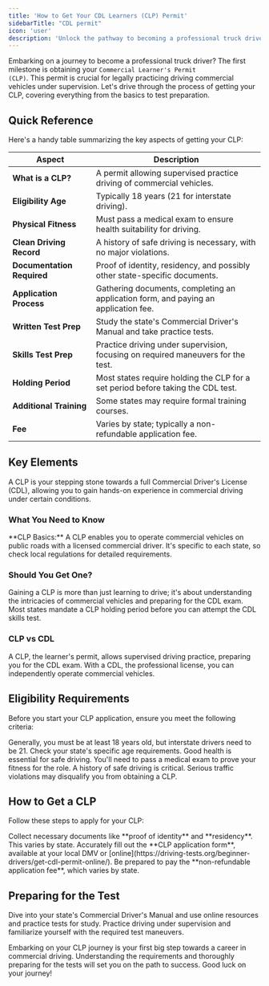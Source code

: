 ```yaml
---
title: 'How to Get Your CDL Learners (CLP) Permit'
sidebarTitle: "CDL permit"
icon: 'user'
description: 'Unlock the pathway to becoming a professional truck driver with our ultimate guide on obtaining a Commercial Learners Permit.'
---
```

<Snippet file="andrei.mdx" />

Embarking on a journey to become a professional truck driver? The first milestone is obtaining your <code>Commercial Learner's Permit (CLP)</code>. This permit is crucial for legally practicing driving commercial vehicles under supervision. Let's drive through the process of getting your CLP, covering everything from the basics to test preparation.

## Quick Reference

Here's a handy table summarizing the key aspects of getting your CLP:

| **Aspect**                 | **Description**                                                    |
|----------------------------|--------------------------------------------------------------------|
| **What is a CLP?** | A permit allowing supervised practice driving of commercial vehicles. |
| **Eligibility Age**        | Typically 18 years (21 for interstate driving).                    |
| **Physical Fitness**       | Must pass a medical exam to ensure health suitability for driving. |
| **Clean Driving Record**   | A history of safe driving is necessary, with no major violations.  |
| **Documentation Required** | Proof of identity, residency, and possibly other state-specific documents. |
| **Application Process**    | Gathering documents, completing an application form, and paying an application fee. |
| **Written Test Prep**      | Study the state's Commercial Driver's Manual and take practice tests. |
| **Skills Test Prep**       | Practice driving under supervision, focusing on required maneuvers for the test. |
| **Holding Period**         | Most states require holding the CLP for a set period before taking the CDL test. |
| **Additional Training**    | Some states may require formal training courses.                   |
| **Fee**                    | Varies by state; typically a non-refundable application fee.       |


## Key Elements

A CLP is your stepping stone towards a full Commercial Driver's License (CDL), allowing you to gain hands-on experience in commercial driving under certain conditions.

### What You Need to Know

<Tip >
**CLP Basics:** A CLP enables you to operate commercial vehicles on public roads with a licensed commercial driver. It's specific to each state, so check local regulations for detailed requirements.
</Tip>

### Should You Get One?

<Note>
Gaining a CLP is more than just learning to drive; it's about understanding the intricacies of commercial vehicles and preparing for the CDL exam. Most states mandate a CLP holding period before you can attempt the CDL skills test.
</Note>

### CLP vs CDL

<CardGroup>
  <Card title="CLP" icon="user-graduate">
    A CLP, the learner's permit, allows supervised driving practice, preparing you for the CDL exam.
  </Card>

  <Card title="CDL" icon="truck-moving">
    With a CDL, the professional license, you can independently operate commercial vehicles.
  </Card>
</CardGroup>

## Eligibility Requirements

Before you start your CLP application, ensure you meet the following criteria:

<AccordionGroup>
  <Accordion title="Age Requirements">
    Generally, you must be at least 18 years old, but interstate drivers need to be 21. Check your state's specific age requirements.
  </Accordion>

  <Accordion title="Physical Fitness Standards">
    Good health is essential for safe driving. You'll need to pass a medical exam to prove your fitness for the role.
  </Accordion>

  <Accordion title="Clean Driving Record">
    A history of safe driving is critical. Serious traffic violations may disqualify you from obtaining a CLP.
  </Accordion>
</AccordionGroup>

## How to Get a CLP

Follow these steps to apply for your CLP:

<Steps>
  <Step title="Gather Documentation">
    Collect necessary documents like **proof of identity** and **residency**. This varies by state.
  </Step>

  <Step title="Complete the Application Form">
    Accurately fill out the **CLP application form**, available at your local DMV or [online](https://driving-tests.org/beginner-drivers/get-cdl-permit-online/).
  </Step>

  <Step title="Pay the Application Fee">
    Be prepared to pay the **non-refundable application fee**, which varies by state.
  </Step>
</Steps>

## Preparing for the Test

<AccordionGroup>
  <Accordion title="Studying for the Written Test">
    Dive into your state's Commercial Driver's Manual and use online resources and practice tests for study.
  </Accordion>

  <Accordion title="Tips for the Driving Skills Test">
    Practice driving under supervision and familiarize yourself with the required test maneuvers.
  </Accordion>
</AccordionGroup>


Embarking on your CLP journey is your first big step towards a career in commercial driving. Understanding the requirements and thoroughly preparing for the tests will set you on the path to success. Good luck on your journey!

<Snippet file="cdl-premium.mdx" />

